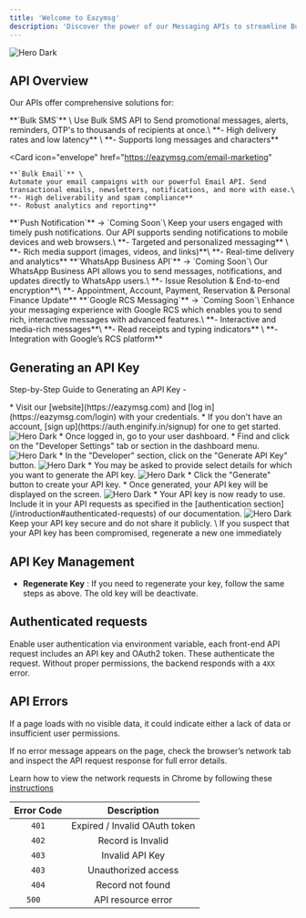 ```yaml
---
title: 'Welcome to Eazymsg'
description: 'Discover the power of our Messaging APIs to streamline Bulk SMS, Email, WhatsApp, Push Notifications, and RCS Google integration, enhancing communication and ensuring effective customer engagement seamlessly.'
---
```


 <CardGroup cols={1}>
  <Card
  href="https://eazymsg.com"
  >
    <img
      src="/images/eazymsg/e1.png"
      alt="Hero Dark"
    />
  </Card>
</CardGroup>

## API Overview

Our APIs offer comprehensive solutions for:

<CardGroup cols={1}>
  <Card
    icon="message"
    href="https://eazymsg.com/sms-marketing"
  >
    **`Bulk SMS`** \
    Use Bulk SMS API to Send promotional messages, alerts, reminders, OTP's to thousands of recipients at once.\
    **- High delivery rates and low latency** \
    **- Supports long messages and characters**
  </Card>
  
  <Card
    icon="envelope"
    href="https://eazymsg.com/email-marketing"
  >
    **`Bulk Email`** \
    Automate your email campaigns with our powerful Email API. Send transactional emails, newsletters, notifications, and more with ease.\
    **- High deliverability and spam compliance**   
    **- Robust analytics and reporting**
  </Card>
  <Card
    icon="bell"
    href="https://eazymsg.com/push-notification"
  >
    **`Push Notification`** -> `Coming Soon`\
    Keep your users engaged with timely push notifications. Our API supports sending notifications to mobile devices and web browsers.\
    **- Targeted and personalized messaging**   \
    **- Rich media support (images, videos, and links)**\
    **- Real-time delivery and analytics**
  </Card>
  <Card
    icon="whatsapp"
    href="https://eazymsg.com/email-marketing"
  >
    **`WhatsApp Business API`** -> `Coming Soon`\
    Our WhatsApp Business API allows you to send messages, notifications, and updates directly to WhatsApp users.\
   **- Issue Resolution & End-to-end encryption**\
   **- Appointment, Account, Payment, Reservation & Personal Finance Update**
  </Card>
  <Card
    icon="message"
    href="https://eazymsg.com/email-marketing"
  >
    **`Google RCS Messaging`** -> `Coming Soon`\
    Enhance your messaging experience with Google RCS which enables you to send rich, interactive messages with advanced features.\
    **- Interactive and media-rich messages**\
    **- Read receipts and typing indicators**   \
    **- Integration with Google’s RCS platform** 

  </Card>
</CardGroup>

## Generating an API Key

Step-by-Step Guide to Generating an API Key -

<Steps>
  <Step title="Log In to Your Account">
    * Visit our [website](https://eazymsg.com) and [log in](https://eazymsg.com/login) with your credentials.
    * If you don't have an account, [sign up](https://auth.enginify.in/signup) for one to get started.
    <CardGroup cols={1}>
      <Card
      >
        <img
          src="/images/eazymsg/sign-in.png"
          alt="Hero Dark"
        />
      </Card>
    </CardGroup>
  </Step>
  <Step title="Navigate to the Developer Setting Section">
   * Once logged in, go to your user dashboard.
   * Find and click on the "Developer Settings" tab or section in the dashboard menu.
   <CardGroup cols={1}>
      <Card
      >
        <img
          src="/images/eazymsg/devtab.png"
          alt="Hero Dark"
        />
      </Card>
    </CardGroup>
  </Step>
  <Step title="Request a New API Key">
    * In the "Developer" section, click on the "Generate API Key" button.
    <CardGroup cols={1}>
      <Card
      >
        <img
          src="/images/eazymsg/apibtn.png"
          alt="Hero Dark"
        />
      </Card>
    </CardGroup>
    * You may be asked to provide select details for which you want to generate the API key.
     <CardGroup cols={1}>
      <Card
      >
        <img
          src="/images/eazymsg/modal.png"
          alt="Hero Dark"
        />
      </Card>
    </CardGroup>
  </Step>
  <Step title="Generate and Save Your API Key" >
    * Click the "Generate" button to create your API key.
    * Once generated, your API key will be displayed on the screen.
     <CardGroup cols={1}>
      <Card
      >
        <img
          src="/images/eazymsg/key.png"
          alt="Hero Dark"
        />
      </Card>
    </CardGroup>
  </Step>
  <Step title="Start Using Your API Key">
    * Your API key is now ready to use. Include it in your API requests as specified in the [authentication section](/introduction#authenticated-requests) of our documentation.
    <CardGroup cols={1}>
        <Card
        >
          <img
            src="/images/eazymsg/table.png"
            alt="Hero Dark"
          />
        </Card>
      </CardGroup>
  </Step>
</Steps>

<Note>
  Keep your API key secure and do not share it publicly. \
  If you suspect that your API key has been compromised, regenerate a new one immediately
</Note>

## API Key Management

* **Regenerate Key** : If you need to regenerate your key, follow the same steps as above. The old key will be deactivate.

## Authenticated requests

Enable user authentication via environment variable, each front-end API request includes an API key and OAuth2 token. These authenticate the request. Without proper permissions, the backend responds with a `4XX` error.


## API Errors

If a page loads with no visible data, it could indicate either a lack of data or insufficient user permissions.

If no error message appears on the page, check the browser’s network tab and inspect the API request response for full error details.

<Tip>Learn how to view the network requests in Chrome by following these [instructions](https://developer.chrome.com/docs/devtools/network/)</Tip>

| Error Code | Description |
| :--------: | :---------: |
|   `401`    | 	Expired / Invalid OAuth token |
|   `402`    | 	Record is Invalid |
|   `403`    | 	Invalid API Key |
|   `403`    | 	Unauthorized access |
|   `404`    | 	Record not found |
|   `500  `    | 	API resource error |